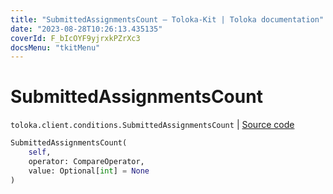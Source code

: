 ```yaml
---
title: "SubmittedAssignmentsCount — Toloka-Kit | Toloka documentation"
date: "2023-08-28T10:26:13.435135"
coverId: F_bIcOYF9yjrxkPZrXc3
docsMenu: "tkitMenu"
---
```


# SubmittedAssignmentsCount

`toloka.client.conditions.SubmittedAssignmentsCount` | [Source code](https://github.com/Toloka/toloka-kit/blob/v1.2.1/src/client/conditions.py#L537)

```python
SubmittedAssignmentsCount(
    self,
    operator: CompareOperator,
    value: Optional[int] = None
)
```